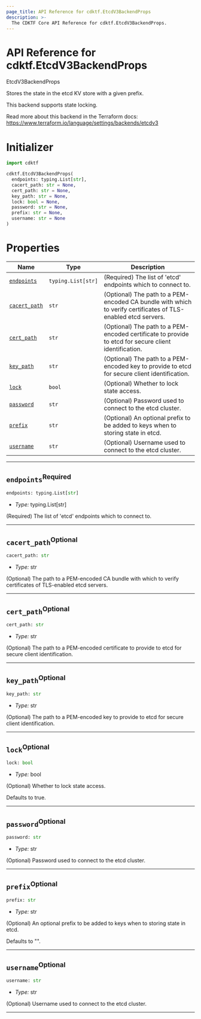 ```yaml
---
page_title: API Reference for cdktf.EtcdV3BackendProps
description: >-
  The CDKTF Core API Reference for cdktf.EtcdV3BackendProps.
---
```


<!-- This file is generated through yarn generate-docs -->

# API Reference for cdktf.EtcdV3BackendProps

   EtcdV3BackendProps <a name="EtcdV3BackendProps" id="cdktf.EtcdV3BackendProps"></a>
  
  Stores the state in the etcd KV store with a given prefix.
  
  This backend supports state locking.
  
  Read more about this backend in the Terraform docs:
  https://www.terraform.io/language/settings/backends/etcdv3
  
  # Initializer <a name="Initializer" id="cdktf.EtcdV3BackendProps.Initializer"></a>
  
  ```python
  import cdktf
  
  cdktf.EtcdV3BackendProps(
    endpoints: typing.List[str],
    cacert_path: str = None,
    cert_path: str = None,
    key_path: str = None,
    lock: bool = None,
    password: str = None,
    prefix: str = None,
    username: str = None
  )
  ```
  
  # Properties <a name="Properties" id="Properties"></a>
  
  | **Name** | **Type** | **Description** |
  | --- | --- | --- |
  | <code><a href="#cdktf.EtcdV3BackendProps.property.endpoints">endpoints</a></code> | <code>typing.List[str]</code> | (Required) The list of 'etcd' endpoints which to connect to. |
  | <code><a href="#cdktf.EtcdV3BackendProps.property.cacertPath">cacert_path</a></code> | <code>str</code> | (Optional) The path to a PEM-encoded CA bundle with which to verify certificates of TLS-enabled etcd servers. |
  | <code><a href="#cdktf.EtcdV3BackendProps.property.certPath">cert_path</a></code> | <code>str</code> | (Optional) The path to a PEM-encoded certificate to provide to etcd for secure client identification. |
  | <code><a href="#cdktf.EtcdV3BackendProps.property.keyPath">key_path</a></code> | <code>str</code> | (Optional) The path to a PEM-encoded key to provide to etcd for secure client identification. |
  | <code><a href="#cdktf.EtcdV3BackendProps.property.lock">lock</a></code> | <code>bool</code> | (Optional) Whether to lock state access. |
  | <code><a href="#cdktf.EtcdV3BackendProps.property.password">password</a></code> | <code>str</code> | (Optional) Password used to connect to the etcd cluster. |
  | <code><a href="#cdktf.EtcdV3BackendProps.property.prefix">prefix</a></code> | <code>str</code> | (Optional) An optional prefix to be added to keys when to storing state in etcd. |
  | <code><a href="#cdktf.EtcdV3BackendProps.property.username">username</a></code> | <code>str</code> | (Optional) Username used to connect to the etcd cluster. |
  
  ---
  
  ## `endpoints`<sup>Required</sup> <a name="endpoints" id="cdktf.EtcdV3BackendProps.property.endpoints"></a>
  
  ```python
  endpoints: typing.List[str]
  ```
  
  - *Type:* typing.List[str]
  
  (Required) The list of 'etcd' endpoints which to connect to.
  
  ---
  
  ## `cacert_path`<sup>Optional</sup> <a name="cacert_path" id="cdktf.EtcdV3BackendProps.property.cacertPath"></a>
  
  ```python
  cacert_path: str
  ```
  
  - *Type:* str
  
  (Optional) The path to a PEM-encoded CA bundle with which to verify certificates of TLS-enabled etcd servers.
  
  ---
  
  ## `cert_path`<sup>Optional</sup> <a name="cert_path" id="cdktf.EtcdV3BackendProps.property.certPath"></a>
  
  ```python
  cert_path: str
  ```
  
  - *Type:* str
  
  (Optional) The path to a PEM-encoded certificate to provide to etcd for secure client identification.
  
  ---
  
  ## `key_path`<sup>Optional</sup> <a name="key_path" id="cdktf.EtcdV3BackendProps.property.keyPath"></a>
  
  ```python
  key_path: str
  ```
  
  - *Type:* str
  
  (Optional) The path to a PEM-encoded key to provide to etcd for secure client identification.
  
  ---
  
  ## `lock`<sup>Optional</sup> <a name="lock" id="cdktf.EtcdV3BackendProps.property.lock"></a>
  
  ```python
  lock: bool
  ```
  
  - *Type:* bool
  
  (Optional) Whether to lock state access.
  
  Defaults to true.
  
  ---
  
  ## `password`<sup>Optional</sup> <a name="password" id="cdktf.EtcdV3BackendProps.property.password"></a>
  
  ```python
  password: str
  ```
  
  - *Type:* str
  
  (Optional) Password used to connect to the etcd cluster.
  
  ---
  
  ## `prefix`<sup>Optional</sup> <a name="prefix" id="cdktf.EtcdV3BackendProps.property.prefix"></a>
  
  ```python
  prefix: str
  ```
  
  - *Type:* str
  
  (Optional) An optional prefix to be added to keys when to storing state in etcd.
  
  Defaults to "".
  
  ---
  
  ## `username`<sup>Optional</sup> <a name="username" id="cdktf.EtcdV3BackendProps.property.username"></a>
  
  ```python
  username: str
  ```
  
  - *Type:* str
  
  (Optional) Username used to connect to the etcd cluster.
  
  ---
  

